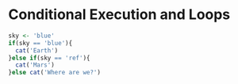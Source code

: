 # Conditional Execution and Loops

```r
sky <- 'blue'
if(sky == 'blue'){
  cat('Earth')
}else if(sky == 'ref'){
  cat('Mars')
}else cat('Where are we?')
```
